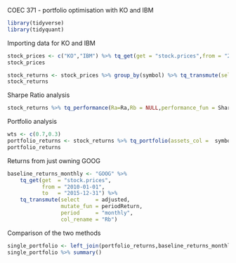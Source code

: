 COEC 371 - portfolio optimisation with KO and IBM
```r
library(tidyverse)
library(tidyquant)
```
Importing data for KO and IBM
```r
stock_prices <- c("KO","IBM") %>% tq_get(get = "stock.prices",from = "2010-01-01",to ="2015-12-31")
stock_prices
```
```r
stock_returns <- stock_prices %>% group_by(symbol) %>% tq_transmute(select = adjusted,mutate_fun = periodReturn, period = "monthly", col_rename = "Ra")
stock_returns
```
Sharpe Ratio analysis
```r
stock_returns %>% tq_performance(Ra=Ra,Rb = NULL,performance_fun = SharpeRatio)
```
Portfolio analysis
```r
wts <- c(0.7,0.3)
portfolio_returns <- stock_returns %>% tq_portfolio(assets_col =  symbol,returns_col = Ra,weights =  wts,col_rename =  "Ra")
portfolio_returns
```

Returns from just owning GOOG
```r
baseline_returns_monthly <- "GOOG" %>%
    tq_get(get  = "stock.prices",
           from = "2010-01-01",
           to   = "2015-12-31") %>%
    tq_transmute(select     = adjusted, 
                 mutate_fun = periodReturn, 
                 period     = "monthly", 
                 col_rename = "Rb")
```

Comparison of the two methods
```r
single_portfolio <- left_join(portfolio_returns,baseline_returns_monthly, by= "date")
single_portfolio %>% summary()
```

